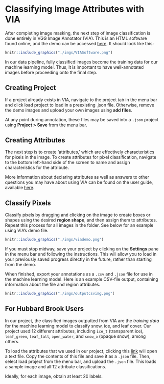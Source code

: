 # Classifying Image Attributes with VIA

After completing image masking, the next step of image classification is done entirely in VGG Image Annotator (VIA).
This is an HTML software found online, and the demo can be accessed [here](https://www.robots.ox.ac.uk/~vgg/software/via/via_demo.html). It should look like this:

```r
knitr::include_graphics("./imgs/VIASoftware.png")
```

In our data pipeline, fully classified images become the training data for our machine learning model. Thus, it is important to have well-annotated images before proceeding onto the final step.


## Creating Project

If a project already exists in VIA, navigate to the project tab in the menu bar and click
load project to load in a preexisting .json file. Otherwise, remove the demo images
and upload your own images using **add files**. 

At any point during annotation, these files may be saved into a `.json` project using
**Project > Save** from the menu bar.

## Creating Attributes

The next step is to create 'attributes,' which are effectively characteristics for pixels
in the image. To create attributes for pixel classification, navigate to the bottom left-hand side
of the screen to name and assign characteristics for the attribute. 

More information about declaring attributes as well as answers to other questions you may have about
using VIA can be found on the user guide, available [here](https://www.robots.ox.ac.uk/~vgg/software/via/docs/user_guide.html).


## Classify Pixels

Classify pixels by dragging and clicking on the image to create boxes or shapes
using the desired **region shape**, and then assign them to attributes.
Repeat this process for all images in the folder. See below for an example using VIA's demo file.

```r
knitr::include_graphics("./imgs/viademo.png")
```

If you must stop midway, save your project by clicking on the **Settings** pane
in the menu bar and following the instructions. This will allow you to load in
your previously saved progress directly in the future, rather than starting from the
demo.

When finished, export your annotations as a `.csv` and `.json` file for use in the machine learning model. Here is an example CSV-file output, containing information about the file and
region attributes.

```r
knitr::include_graphics("./imgs/outputcsvimg.png")

```


## For Hubbard Brook Users

In our project, the classified images outputted from VIA are the *training data* for the machine learning model to classify snow, ice, and leaf cover. Our project used 12 different attributes,
including `ice_t` (transparent ice), `leaf_green`, `leaf_fall`, `open_water`, and
`snow_o` (opaque snow), among others. 

To load the attributes that we used in our project, clicking this [link](./imgs/hbwater_cameratrap_demo.json) will open a text file. Copy the contents
of this file and save it as a `.json` file. Then, select load project from the menu bar,
and upload the `.json` file. This loads a sample image and all 12 attribute classifications.

Ideally, for each image, obtain at least 20 labels.


